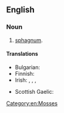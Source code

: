 ==English==

===Noun===
{{en-noun|~}}

# [[sphagnum]].

====Translations====
{{trans-top|sphagnum}}
* Bulgarian: {{t|bg|торфен мъх|m}}
* Finnish: {{t+|fi|rahkasammal}}
* Irish: {{t|ga| caonach móna|m}}, {{t|ga|fionnmhóin|f}}, {{t+|ga|móin|f}}, {{t|ga|súsán|m}}
{{trans-mid}}
* Scottish Gaelic: {{t|gd|mòinteach|f}}
{{trans-bottom}}

[[Category:en:Mosses]]